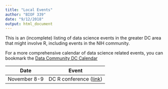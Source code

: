 ```yaml
---
title: "Local Events"
author: "BIOF 339"
date: "9/12/2018"
output: html_document
---
```


This is an (incomplete) listing of data science events in the
greater DC area that might involve R, including events in the NIH community. 

For a more comprehensive calendar of data science related events, you can bookmark the [Data Community DC Calendar](http://www.datacommunitydc.org/calendar/)


Date          | Event
------------- | ------------------------------
November 8-9  | DC R conference ([link](http://dc.rstats.ai))


